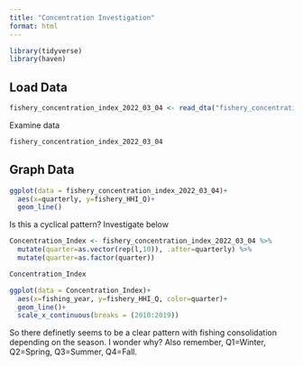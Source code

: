 ```yaml
---
title: "Concentration Investigation"
format: html
---
```


```r
library(tidyverse)
library(haven)
```

## Load Data

```r
fishery_concentration_index_2022_03_04 <- read_dta("fishery_concentration_index_2022_03_04.dta")
```

Examine data

```r
fishery_concentration_index_2022_03_04
```

## Graph Data

```r
ggplot(data = fishery_concentration_index_2022_03_04)+
  aes(x=quarterly, y=fishery_HHI_Q)+
  geom_line()
```

Is this a cyclical pattern? Investigate below

```r
Concentration_Index <- fishery_concentration_index_2022_03_04 %>% 
  mutate(quarter=as.vector(rep(l,10)), .after=quarterly) %>% 
  mutate(quarter=as.factor(quarter))
```

```r
Concentration_Index
```

```r
ggplot(data = Concentration_Index)+
  aes(x=fishing_year, y=fishery_HHI_Q, color=quarter)+
  geom_line()+
  scale_x_continuous(breaks = (2010:2019))
```

So there definetly seems to be a clear pattern with fishing consolidation depending on the season. I wonder why? Also remember, Q1=Winter, Q2=Spring, Q3=Summer, Q4=Fall.
